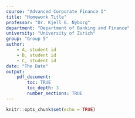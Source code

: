 ```yaml
---
course: "Advanced Corporate Finance I"
title: "Homework Title"
professor: "Dr. Kjell G. Nyborg"
department: "Department of Banking and Finance"
university: "University of Zurich"
group: "Group 5"
author: 
    - A, student id
    - B, student id
    - C, student id
date: "The Date"
output: 
    pdf_document:
        toc: TRUE
        toc_depth: 3
        number_sections: TRUE
---
```


```r
knitr::opts_chunk$set(echo = TRUE)
```


